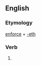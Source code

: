 ==English==

===Etymology===
[[enforce]] + [[-eth]]

===Verb===
{{en-verb form}}

# {{archaic third-person singular of|enforce}}